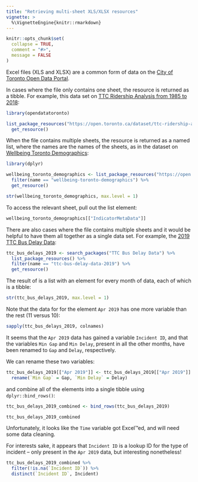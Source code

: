 ```yaml
---
title: "Retrieving multi-sheet XLS/XLSX resources"
vignette: >
  %\VignetteEngine{knitr::rmarkdown}
---
```


```r
knitr::opts_chunk$set(
  collapse = TRUE,
  comment = "#>",
  message = FALSE
)
```

Excel files (XLS and XLSX) are a common form of data on the [City of Toronto Open Data Portal](https://open.toronto.ca).

In cases where the file only contains one sheet, the resource is returned as a tibble. For example, this data set on [TTC Ridership Analysis from 1985 to 2018](https://open.toronto.ca/dataset/ttc-ridership-analysis/):

```r
library(opendatatoronto)

list_package_resources("https://open.toronto.ca/dataset/ttc-ridership-analysis/") %>%
  get_resource()
```

When the file contains multiple sheets, the resource is returned as a named list, where the names are the names of the sheets, as in the dataset on [Wellbeing Toronto Demographics](https://open.toronto.ca/dataset/wellbeing-toronto-demographics/):

```r
library(dplyr)

wellbeing_toronto_demographics <- list_package_resources("https://open.toronto.ca/dataset/wellbeing-toronto-demographics/") %>%
  filter(name == "wellbeing-toronto-demographics") %>%
  get_resource()

str(wellbeing_toronto_demographics, max.level = 1)
```

To access the relevant sheet, pull out the list element:

```r
wellbeing_toronto_demographics[["IndicatorMetaData"]]
```

There are also cases where the file contains multiple sheets and it would be helpful to have them all together as a single data set. For example, the [2019 TTC Bus Delay Data](https://open.toronto.ca/dataset/ttc-bus-delay-data/):

```r
ttc_bus_delays_2019 <- search_packages("TTC Bus Delay Data") %>%
  list_package_resources() %>%
  filter(name == "ttc-bus-delay-data-2019") %>%
  get_resource()
```

The result of is a list with an element for every month of data, each of which is a tibble:

```r
str(ttc_bus_delays_2019, max.level = 1)
```

Note that the data for for the element `Apr 2019` has one more variable than the rest (11 versus 10):

```r
sapply(ttc_bus_delays_2019, colnames)
```

It seems that the `Apr 2019` data has gained a variable `Incident ID`, and that the variables `Min Gap` and `Min Delay`, present in all the other months, have been renamed to `Gap` and `Delay`, respectively.

We can rename these two variables:

```r
ttc_bus_delays_2019[["Apr 2019"]] <- ttc_bus_delays_2019[["Apr 2019"]] %>%
  rename(`Min Gap` = Gap, `Min Delay` = Delay)
```

and combine all of the elements into a single tibble using `dplyr::bind_rows()`:

```r
ttc_bus_delays_2019_combined <- bind_rows(ttc_bus_delays_2019)

ttc_bus_delays_2019_combined
```

Unfortunately, it looks like the `Time` variable got Excel™ed, and will need some data cleaning.

For interests sake, it appears that `Incident ID` is a lookup ID for the type of incident -- only present in the `Apr 2019` data, but interesting nonetheless!

```r
ttc_bus_delays_2019_combined %>%
  filter(!is.na(`Incident ID`)) %>%
  distinct(`Incident ID`, Incident)
```
